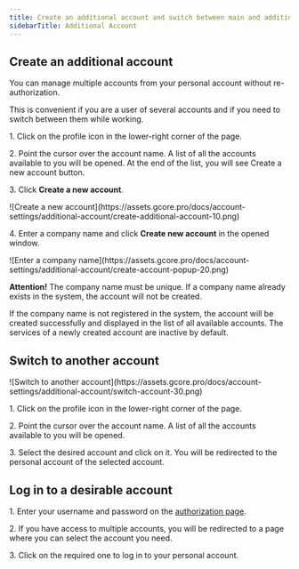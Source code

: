 ---
title: Create an additional account and switch between main and additional accounts
sidebarTitle: Additional Account
---

## Create an additional account

You can manage multiple accounts from your personal account without re-authorization.

This is convenient if you are a user of several accounts and if you need to switch between them while working.

1\. Click on the profile icon in the lower-right corner of the page.

2\. Point the cursor over the account name. A list of all the accounts available to you will be opened. At the end of the list, you will see Create a new account button.

3\. Click **Create a new account**.


<Frame>![Create a new account](https://assets.gcore.pro/docs/account-settings/additional-account/create-additional-account-10.png)</Frame>



4\. Enter a company name and click **Create new account** in the opened window.


<Frame>![Enter a company name](https://assets.gcore.pro/docs/account-settings/additional-account/create-account-popup-20.png)</Frame>



**Attention!** The company name must be unique. If a company name already exists in the system, the account will not be created.

If the company name is not registered in the system, the account will be created successfully and displayed in the list of all available accounts. The services of a newly created account are inactive by default.

## Switch to another account


<Frame>![Switch to another account](https://assets.gcore.pro/docs/account-settings/additional-account/switch-account-30.png)</Frame>



1\. Click on the profile icon in the lower-right corner of the page.

2\. Point the cursor over the account name. A list of all the accounts available to you will be opened.

3\. Select the desired account and click on it. You will be redirected to the personal account of the selected account.

## Log in to a desirable account

1\. Enter your username and password on the [authorization page](https://auth.gcore.com/login/signin).

2\. If you have access to multiple accounts, you will be redirected to a page where you can select the account you need.

3\. Click on the required one to log in to your personal account.